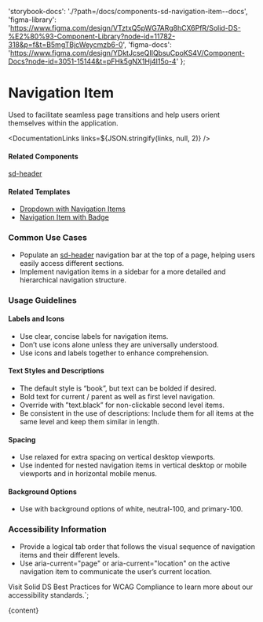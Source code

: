 

  'storybook-docs': './?path=/docs/components-sd-navigation-item--docs',
  'figma-library':
    'https://www.figma.com/design/VTztxQ5pWG7ARg8hCX6PfR/Solid-DS-%E2%80%93-Component-Library?node-id=11782-318&p=f&t=B5mgTBjcWeycmzb6-0',
  'figma-docs':
    'https://www.figma.com/design/YDktJcseQIIQbsuCpoKS4V/Component-Docs?node-id=3051-15144&t=pFHk5gNX1Hj4l15o-4'
};

# Navigation Item

Used to facilitate seamless page transitions and help users orient themselves within the application.

<DefaultStory />

<DocumentationLinks links=${JSON.stringify(links, null, 2)} />

#### Related Components

[sd-header](./?path=/docs/components-sd-header--docs)

#### Related Templates

- [Dropdown with Navigation Items](./?path=/docs/templates-dropdown--docs#dropdown-with-navigation-items)
- [Navigation Item with Badge](./?path=/docs/templates-badge--docs#navigation%20item%20with%20badge)

### Common Use Cases

- Populate an [sd-header](./?path=/docs/components-sd-header--docs) navigation bar at the top of a page, helping users easily access different sections.
- Implement navigation items in a sidebar for a more detailed and hierarchical navigation structure.

### Usage Guidelines

#### Labels and Icons

- Use clear, concise labels for navigation items.
- Don’t use icons alone unless they are universally understood.
- Use icons and labels together to enhance comprehension.

#### Text Styles and Descriptions

- The default style is “book”, but text can be bolded if desired.
- Bold text for current / parent as well as first level navigation.
- Override with ”text.black” for non-clickable second level items.
- Be consistent in the use of descriptions: Include them for all items at the same level and keep them similar in length.

#### Spacing

- Use relaxed for extra spacing on vertical desktop viewports.
- Use indented for nested navigation items in vertical desktop or mobile viewports and in horizontal mobile menus.

#### Background Options

- Use with background options of white, neutral-100, and primary-100.

### Accessibility Information

- Provide a logical tab order that follows the visual sequence of navigation items and their different levels.
- Use aria-current="page" or aria-current="location" on the active navigation item to communicate the user’s current location.

Visit <sd-link href="https://www.figma.com/design/VTztxQ5pWG7ARg8hCX6PfR/Solid-DS-%E2%80%93-Component-Library?node-id=38262-58412&t=1qhfYXrbNhSCYCzZ-4" target="_blank">Solid DS Best Practices for WCAG Compliance</sd-link> to learn more about our accessibility standards.`;

<Meta title="Components/sd-navigation-item/Overview" />

<OverviewFormatter story={SdNavigationItemStories.Default}>{content}</OverviewFormatter>
